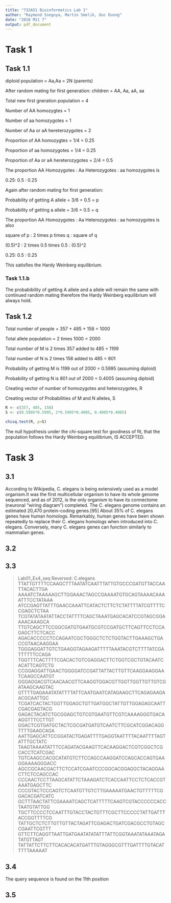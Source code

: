 ```yaml
---
title: "732A51 Bioinformatics Lab 1"
author: "Raymond Sseguya, Martin Smelik, Duc Duong"
date: "2018 M11 7"
output: pdf_document
---
```



# Task 1

## Task 1.1

diploid population = Aa,Aa = 2N (parents)

After random mating for first generation: children = AA, Aa, aA, aa


Total new first gneration population = 4

Number of AA homozygtes = 1

Number of aa homozygotes = 1

Number of Aa or aA hereterozygotes = 2

Proportion of AA homozygtes = 1/4 = 0.25

Proportion of aa homozygotes = 1/4 = 0.25

Proportion of Aa or aA hereterozygotes = 2/4 = 0.5



The proportion AA Homozygotes : Aa Heterozygotes : aa homozygotes is 

0.25: 0.5 : 0.25



Again after random mating for first generation:


Probability of getting A allele = 3/6 = 0.5 = p


Probability of getting a allele = 3/6 = 0.5 = q

The proportion AA Homozygotes : Aa Heterozygotes : aa homozygotes is also

square of p : 2 times p times q : square of q

(0.5)^2 : 2 times 0.5 times 0.5 : (0.5)^2

0.25: 0.5 : 0.25



This satisfies the Hardy Weinberg equilibrium.



### Task 1.1.b

The probabibility of getting A allele and a allele will remain the same with continued random mating therefore the Hardy Weinberg equilibrium will always hold.



## Task 1.2


Total number of people = 357 + 485 + 158 = 1000

Total allele population = 2 times 1000 = 2000

Total number of M is 2 times 357 added to 485 = 1199

Total number of N is 2 times 158 added to 485 = 801

Probability of getting M is 1199 out of 2000 = 0.5995 (assuming diploid)

Probability of getting N is 801 out of 2000 = 0.4005 (assuming diploid)

Creating vector of number of homozygotes and heterozygotes, R

Creating vector of Probabilities of M and N alleles, S

```r
R <- c(357, 485, 158)
S <- c(0.5995*0.5995, 2*0.5995*0.4005, 0.4005*0.4005)

chisq.test(R, p=S)

```

The null hypothesis under the chi-square test for goodness of fit, that the population follows the Hardy Weinberg equilibrium, IS ACCEPTED.



# Task 3

## 3.1

According to Wikipedia, C. elegans is being extensively used as a model organism.It was the first multicellular organism to have its whole genome sequenced, and as of 2012, is the only organism to have its connectome (neuronal "wiring diagram") completed. The C. elegans genome contains an estimated 20,470 protein-coding genes.[95] About 35% of C. elegans genes have human homologs. Remarkably, human genes have been shown repeatedly to replace their C. elegans homologs when introduced into C. elegans. Conversely, many C. elegans genes can function similarly to mammalian genes.


## 3.2




## 3.3

>Lab01_Ex4_seq Reversed: C.elegans
TTATTGTTTTCCAAGCTTTAATATCAATTTATTGTGCCCGATGTTACCAATTACACTTGA
AAAATCTAAAAAGCTTGGAAACTAGCCGAAAATGTGCAGTAAAACAAAATTTCCTATAAA
ATCCGAGTTATTTGAACCAAATTCATACTCTTCTCTATTTTATCGTTTTCCGAGCTCTAA
TCGTATATAATATTACCTATTTTCAGCTAAATGAGCACATCCGTAGCGGAAAACAAAGCA
TTGTCAGCTTCCGGCGATGTGAATGCGTCCGATGCTTCAGTTCCTCCAGAGCTTCTCACC
AGACACCCCCTCCAGAATCGCTGGGCTCTCTGGTACTTGAAAGCTGACCGTAACAAGGAA
TGGGAGGATTGTCTGAAGGTAGAAGATTTTTAAATACGTCTTTTATCGATTTTTTCCAGA
TGGTTTCACTTTTCGACACTGTCGAGGACTTCTGGTCGCTGTACAATCACATTCAGTCTG
CCGGAGGATTGAACTGGGGATCCGATTATTACTTGTTCAAGGAAGGAATCAAGCCAATGT
GGGAGGACGTCAACAACGTTCAAGGTGGACGTTGGTTGGTTGTTGTCGATAAGCAAGTAC
GTTTTGAGAAATATATTTTATTCAATGAATCATAGAAGCTTCAGAGAAGAACGCAATTGC
TCGATCACTACTGGTTGGAGCTGTTGATGGCTATTGTTGGAGAGCAATTCGACGAGTACG
GAGACTACATCTGCGGAGCTGTCGTGAATGTTCGTCAAAAGGGTGACAAGGTTTCCTTGT
GGACTCGTGATGCTACTCGCGATGATGTCAATCTTCGCATCGGACAGGTTTTGAAGCAGA
AATTGAGCATTCCGGATACTGAGATTTTGAGGTAATTTTACAATTTTAGTATTTGCTATC
TAAGTAAAATATTTCCAGATACGAAGTTCACAAGGACTCGTCGGCTCGCACCTCATCGAC
TGTCAAGCCACGCATATGTCTTCCAGCCAAGGATCCAGCACCAGTGAAGGAAAAGGGACC
AGCCGCAACGACTTCTCCATCGAATCCCGGCACGGAGGCTACAGGAACTTCTCCAGCCAC
CCCAACTCCTTAAGCATATTCTAAAGATCTCACCAATTCCTCTCACCGTAAATGAGCTTC
CCCGTACTCCCAGTCTCAATGTTGTCTTGAAAAATGAACTGTTTTTCGGACACGATCATC
GCTTTAACTATTCGAAAATCAGCTCATTTTTCAAGTCGTACCCCCCACCTAATGTATTGG
TGCTTCCCCTCCAATTTGTACCTACTGTTTCGCTTCCCCCTATTGATTTACCGGTTTTCG
TATTGCTCTCTTGTTGTTACTAGATTCGAGACTGATCGACGCCTGTAGCCGAATTCGTTT
GTTCTTCAGGTTAATTGATGAATATATATTTATTCGGTAAATATAAATAGATATGTTAGT
TATTATTCTTCTTCACACACATGATTTGTAGGGCGTTTGATTTTGTACATTTTTAAAAAT


## 3.4

The query sequence is found on the 11th position


## 3.5



